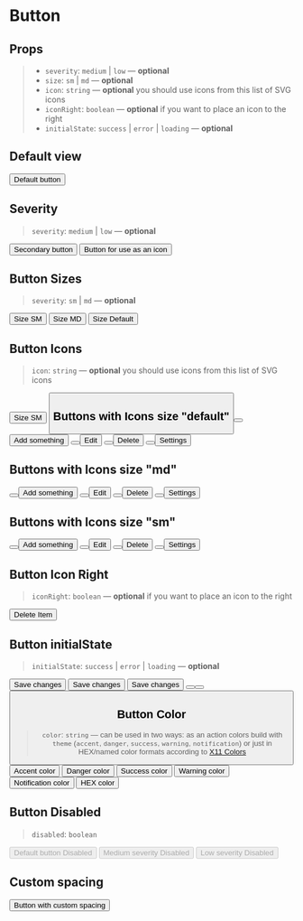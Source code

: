 
<Meta title="Components/Button" component={Button} />

# Button

## Props

> - `severity`: `medium` | `low` — **optional**
> - `size`: `sm` | `md` — **optional**
> - `icon`: `string` — **optional** you should use icons from this <LinkTo kind="components-svgicon--ui">list of SVG icons</LinkTo>
> - `iconRight`: `boolean` — **optional** if you want to place an icon to the right
> - `initialState`: `success` | `error` | `loading` — **optional**

## Default view

<Preview>
  <Story name="default">
    <Button>Default button</Button>
  </Story>
</Preview>

## Severity
> `severity`: `medium` | `low` — **optional**

<Preview>
  <Story name="button/severity">
    <Flex justifyContent="space-evenly">
      <Button severity="medium">Secondary button</Button>
      <Button severity="low">Button for use as an icon</Button>
    </Flex>
  </Story>
</Preview>

## Button Sizes

> `severity`: `sm` | `md` — **optional**

<Preview>
  <Story name="size">
    <Flex justifyContent="space-evenly">
      <Button size="sm">Size SM</Button>
      <Button size="md">Size MD</Button>
      <Button>Size Default</Button>
    </Flex>
  </Story>
</Preview>

## Button Icons

> `icon`: `string` — **optional** you should use icons from this <LinkTo kind="components-svgicon--ui">list of SVG icons</LinkTo>

<Preview>
  <Story name="icons">
    <Flex justifyContent="space-evenly">
      <Button severity="low" icon="plus">Size SM</Button>
      <Button severity="low" icon="plus"/>
    </Flex>
  </Story>
</Preview>

## Buttons with Icons size "default"

<Preview>
  <Story name="icons/default">
    <Flex justifyContent="space-evenly">
      <Button severity="low" icon="plus" />
      <Button severity="low" icon="plus">Add something</Button>
      <Button severity="low" icon="edit" />
      <Button severity="low" icon="edit">Edit</Button>
      <Button severity="low" icon="trash"/>
      <Button severity="low" icon="trash">Delete</Button>
      <Button severity="low" icon="settings"/>
      <Button severity="low" icon="settings">Settings</Button>
    </Flex>
  </Story>
</Preview>

## Buttons with Icons size "md"

<Preview>
  <Story name="icons/md">
    <Flex justifyContent="space-evenly">
      <Button severity="low" size="md" icon="plus" />
      <Button severity="low" size="md" icon="plus">Add something</Button>
      <Button severity="low" size="md" icon="edit" />
      <Button severity="low" size="md" icon="edit">Edit</Button>
      <Button severity="low" size="md" icon="trash"/>
      <Button severity="low" size="md" icon="trash">Delete</Button>
      <Button severity="low" size="md" icon="settings"/>
      <Button severity="low" size="md" icon="settings">Settings</Button>
    </Flex>
  </Story>
</Preview>

## Buttons with Icons size "sm"

<Preview>
  <Story name="icons/sm">
    <Flex justifyContent="space-evenly">
      <Button severity="low" size="sm" icon="plus" />
      <Button severity="low" size="sm" icon="plus">Add something</Button>
      <Button severity="low" size="sm" icon="edit" />
      <Button severity="low" size="sm" icon="edit">Edit</Button>
      <Button severity="low" size="sm" icon="trash"/>
      <Button severity="low" size="sm" icon="trash">Delete</Button>
      <Button severity="low" size="sm" icon="settings"/>
      <Button severity="low" size="sm" icon="settings">Settings</Button>
    </Flex>
  </Story>
</Preview>

## Button Icon Right

> `iconRight`: `boolean` — **optional** if you want to place an icon to the right

<Preview>
  <Story name="iconRight">
    <Flex justifyContent="space-evenly">
      <Button iconRight severity="low" icon="trash">Delete Item</Button>
    </Flex>
  </Story>
</Preview>

## Button initialState

> `initialState`: `success` | `error` | `loading` — **optional**

<Preview>
  <Story name="initialState">
    <Flex justifyContent="space-evenly">
      <Button initialState="loading">Save changes</Button>
      <Button initialState="success">Save changes</Button>
      <Button initialState="error">Save changes</Button>
      <Button initialState="loading"/>
      <Button initialState="success"/>
      <Button initialState="error"/>
    </Flex>
  </Story>
</Preview>

## Button Color

> `color`: `string` — can be used in two ways: as an action colors build with `theme` (`accent`, `danger`, `success`, `warning`, `notification`) or just in HEX/named color formats according to [X11 Colors](https://en.wikipedia.org/wiki/X11_color_names)

<Preview>
  <Story name="color">
    <Flex justifyContent="space-evenly">
      <Button color="accent">Accent color</Button>
      <Button color="danger">Danger color</Button>
      <Button color="success">Success color</Button>
      <Button color="warning">Warning color</Button>
      <Button color="notification">Notification color</Button>
      <Button color="#FF1493">HEX color</Button>
    </Flex>
  </Story>
</Preview>

## Button Disabled

> `disabled`: `boolean`

<Preview>
  <Story name="disabled">
    <Flex justifyContent="space-evenly">
        <Button disabled>Default button Disabled</Button>
        <Button severity="medium" disabled>Medium severity Disabled</Button>
        <Button severity="low" disabled>Low severity Disabled</Button>
    </Flex>
  </Story>
</Preview>

## Custom spacing

<Preview>
  <Story name="custom-spacing">
    <Container>
      <p>
        <Button ml="3rem" mb="10rem" innerSpacing="0">
          Button with custom spacing
        </Button>
      </p>
    </Container>
  </Story>
</Preview>
